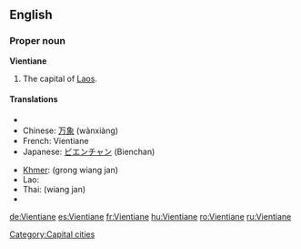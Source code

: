 {{wikipedia}}
==English==

===Proper noun===
'''Vientiane'''

# The capital of [[Laos]].

====Translations====
{{top}}
* {{trreq|Burmese}}
* Chinese: [[万象]] (wànxiàng)
* French: Vientiane
* Japanese: [[ビエンチャン]] (Bienchan)
{{mid}}
* [[Khmer]]: {{Khmr|[[ខេត្ត​វៀងច័ន្ទន៍]]}} (grong wiang jan)
* Lao: {{t|lo|ວຽງຈັນ|tr=wiang-can|sc=Laoo}}
* Thai: {{Thai|[[เวียงจันทน์]]}} (wiang jan)
* {{trreq|Vietnamese}}
{{bottom}}

[[Category:Capital cities]]

[[de:Vientiane]]
[[es:Vientiane]]
[[fr:Vientiane]]
[[hu:Vientiane]]
[[ro:Vientiane]]
[[ru:Vientiane]]